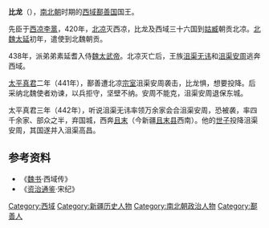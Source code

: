 '''比龙'''（{{bd|?||?||}}），[[南北朝|南北朝]]时期的[[西域|西域]][[鄯善国|鄯善国]]国王。

先臣于[[西凉|西凉]][[李暠|李暠]]，420年，[[北凉|北凉]]灭西凉，比龙及西域三十六国到[[姑臧|姑臧]]朝贡北凉。[[北魏|北魏]][[太延|太延]]初年，遣使到北魏朝贡。

438年，派弟弟素延耆入侍[[魏太武帝|魏太武帝]]。北凉灭亡后，王族[[沮渠无讳|沮渠无讳]]和[[沮渠安周|沮渠安周]]逃奔西域。

[[太平真君|太平真君]]二年（441年），鄯善遭北凉[[宗室|宗室]]沮渠安周袭击，比龙惧，想要投降。后采纳北魏使者劝谏，以兵拒守，坚壁不纳。安周不能克，沮渠安周退保东城。

太平真君三年（442年），听说沮渠无讳率领万余家会合沮渠安周，恐被袭，率四千余家、部众之半，弃国城，西奔[[且末|且末]]（今新疆[[且末县|且末县]]西南）。他的[[世子|世子]]投降沮渠安周，其国遂并入沮渠高昌。

==参考资料==
*《[[魏书|魏书]]·西域传》
*《[[资治通鉴|资治通鉴]]·宋纪》
[[Category:西域|Category:西域]]
[[Category:新疆历史人物|Category:新疆历史人物]]
[[Category:南北朝政治人物|Category:南北朝政治人物]]
[[Category:鄯善人|Category:鄯善人]]